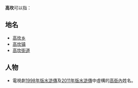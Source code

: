 {{消歧義|G高|cat=二字消歧义}}
'''高坎'''可以指：
== 地名 ==
* [[高坎乡|高坎乡]]
* [[高坎镇|高坎镇]]
* [[高坎街道|高坎街道]]

== 人物 ==
* 電視劇[[1998年版水滸傳|1998年版水滸傳]]及[[2011年版水滸傳|2011年版水滸傳]]中虛構的[[高衙內|高衙內]]姓名。